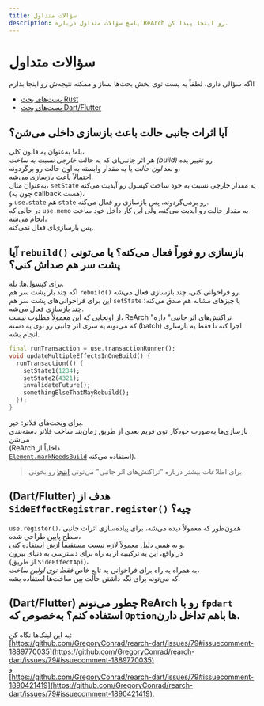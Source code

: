 ```yaml
---
title: سؤالات متداول
description: پاسخ سؤالات متداول درباره ReArch رو اینجا پیدا کن.
---
```


# سؤالات متداول
اگه سؤالی داری، لطفاً یه پست توی بخش بحث‌ها بساز و ممکنه نتیجه‌ش رو اینجا بذارم!  
- [پست‌های بحث Rust](https://github.com/GregoryConrad/rearch-rs/discussions)  
- [پست‌های بحث Dart/Flutter](https://github.com/GregoryConrad/rearch-dart/discussions)

## آیا اثرات جانبی حالت باعث بازسازی داخلی می‌شن؟
بله! به‌عنوان یه قانون کلی،  
هر اثر جانبی‌ای که یه حالت *خارجی نسبت به ساخت (build)* رو تغییر بده  
و بعد *اون حالت* یا یه مقدار وابسته به اون حالت رو برگردونه،  
احتمالاً باعث بازسازی می‌شه.  
به‌عنوان مثال، `setState` یه مقدار خارجی نسبت به خود ساخت کپسول رو آپدیت می‌کنه (چون یه callback هست)،  
و `use.state` هم `state` رو برمی‌گردونه، پس بازسازی رو فعال می‌کنه.  
در حالی که `use.memo` یه مقدار حالت رو آپدیت می‌کنه، ولی این کار داخل خود ساخت انجام می‌شه،  
پس بازسازی‌ای فعال نمی‌کنه.

## آیا `rebuild()` بازسازی رو فوراً فعال می‌کنه؟ یا می‌تونی پشت سر هم صداش کنی؟
برای کپسول‌ها: بله.  
اگه چند بار پشت سر هم `rebuild()` رو فراخوانی کنی، چند بازسازی فعال می‌شه.  
این برای فراخوانی‌های پشت سر هم `setState` یا چیزهای مشابه هم صدق می‌کنه؛  
چند بازسازی فعال می‌شه.  
از اونجایی که این معمولاً مطلوب نیست، ReArch "تراکنش‌های اثر جانبی" داره  
که می‌تونه یه سری اثر جانبی رو توی یه دسته (batch) اجرا کنه تا فقط یه بازسازی انجام بشه.
```dart
final runTransaction = use.transactionRunner();
void updateMultipleEffectsInOneBuild() {
  runTransaction(() {
    setState1(1234);
	setState2(4321);
	invalidateFuture();
	somethingElseThatMayRebuild();
  });
}
```
برای ویجت‌های فلاتر: خیر.  
بازسازی‌ها به‌صورت خودکار توی فریم بعدی از طریق زمان‌بند ساخت فلاتر دسته‌بندی می‌شن  
(ReArch داخلیاً از  
[`Element.markNeedsBuild`](https://api.flutter.dev/flutter/widgets/Element/markNeedsBuild.html) استفاده می‌کنه).  
> برای اطلاعات بیشتر درباره "تراکنش‌های اثر جانبی" می‌تونی [اینجا](/core/effects) رو بخونی.

## (Dart/Flutter) هدف از `SideEffectRegistrar.register()` چیه؟
`use.register()`، همون‌طور که معمولاً دیده می‌شه، برای پیاده‌سازی اثرات جانبی سطح پایین طراحی شده،  
و به همین دلیل معمولاً لازم نیست مستقیماً ازش استفاده کنی.  
در واقع، این یه ترکیبیه از یه راه برای دسترسی به دنیای بیرون  
(از طریق `SideEffectApi`)،  
به همراه یه راه برای فراخوانی یه تابع خاص *فقط توی اولین ساخت*،  
که می‌تونه برای نگه داشتن حالت بین ساخت‌ها استفاده بشه.

## (Dart/Flutter) چطور می‌تونم ReArch رو با `fpdart` استفاده کنم؟ به‌خصوص که `Option`ها باهم تداخل دارن.
به این لینک‌ها نگاه کن:  
[https://github.com/GregoryConrad/rearch-dart/issues/79#issuecomment-1889770035](https://github.com/GregoryConrad/rearch-dart/issues/79#issuecomment-1889770035)  
و  
[https://github.com/GregoryConrad/rearch-dart/issues/79#issuecomment-1890421419](https://github.com/GregoryConrad/rearch-dart/issues/79#issuecomment-1890421419).
